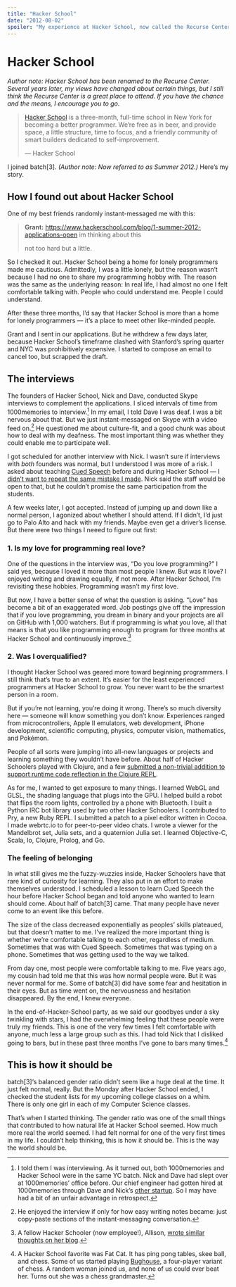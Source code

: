 ```yaml
---
title: "Hacker School"
date: "2012-08-02"
spoiler: "My experience at Hacker School, now called the Recurse Center."
---
```


# Hacker School

_Author note: Hacker School has been renamed to the Recurse Center. Several years later, my views have changed about certain things, but I still think the Recurse Center is a great place to attend. If you have the chance and the means, I encourage you to go._

> [Hacker School](http://hackerschool.com/) is a three-month, full-time school in New York for becoming a better programmer. We’re free as in beer, and provide space, a little structure, time to focus, and a friendly community of smart builders dedicated to self-improvement.
>
> — Hacker School

I joined batch[3]. _(Author note: Now referred to as Summer 2012.)_ Here’s my story.

## How I found out about Hacker School

One of my best friends randomly instant-messaged me with this:

> **Grant:** https://www.hackerschool.com/blog/1-summer-2012-applications-open im thinking about this
>
> not too hard but a little.

So I checked it out. Hacker School being a home for lonely programmers made me cautious. Admittedly, I was a little lonely, but the reason wasn’t because I had no one to share my programming hobby with. The reason was the same as the underlying reason: In real life, I had almost no one I felt comfortable talking with. People who could understand me. People I could understand.

After these three months, I’d say that Hacker School is more than a home for lonely programmers — it’s a place to meet other like-minded people.

Grant and I sent in our applications. But he withdrew a few days later, because Hacker School’s timeframe clashed with Stanford’s spring quarter and NYC was prohibitively expensive. I started to compose an email to cancel too, but scrapped the draft.

## The interviews

The founders of Hacker School, Nick and Dave, conducted Skype interviews to complement the applications. I sliced intervals of time from 1000memories to interview.[^1] In my email, I told Dave I was deaf. I was a bit nervous about that. But we just instant-messaged on Skype with a video feed on.[^2] He questioned me about culture-fit, and a good chunk was about how to deal with my deafness. The most important thing was whether they could enable me to participate well.

I got scheduled for another interview with Nick. I wasn’t sure if interviews with _both_ founders was normal, but I understood I was more of a risk. I asked about teaching [Cued Speech](http://en.wikipedia.org/wiki/Cued_Speech) before and during Hacker School — I [didn’t want to repeat the same mistake I made](/stories/being-deaf). Nick said the staff would be open to that, but he couldn’t promise the same participation from the students.

A few weeks later, I got accepted. Instead of jumping up and down like a normal person, I agonized about whether I should attend. If I didn’t, I’d just go to Palo Alto and hack with my friends. Maybe even get a driver’s license. But there were two things I neeed to figure out first:

### 1. Is my love for programming real love?

One of the questions in the interview was, “Do you love programming?” I said yes, because I loved it more than most people I knew. But was it love? I enjoyed writing and drawing equally, if not more. After Hacker School, I’m revisiting these hobbies. Programming wasn’t my first love.

But now, I have a better sense of what the question is asking. “Love” has become a bit of an exaggerated word. Job postings give off the impression that if you love programming, you dream in binary and your projects are all on GitHub with 1,000 watchers. But if programming is what you love, all that means is that you like programming enough to program for three months at Hacker School and continuously improve.[^3]

### 2. Was I overqualified?

I thought Hacker School was geared more toward beginning programmers. I still think that’s true to an extent. It’s easier for the least experienced programmers at Hacker School to grow. You never want to be the smartest person in a room.

But if you’re not learning, you’re doing it wrong. There’s so much diversity here — someone will know something you don’t know. Experiences ranged from microcontrollers, Apple II emulators, web development, iPhone development, scientific computing, physics, computer vision, mathematics, and Pokémon.

People of all sorts were jumping into all-new languages or projects and learning something they wouldn’t have before. About half of Hacker Schoolers played with Clojure, and a few [submitted a non-trivial addition to support runtime code reflection in the Clojure REPL](https://github.com/clojure/clojurescript/commit/b5b20fdc4fa5c9f8a12e527407a72a7e6957bcd6).

As for me, I wanted to get exposure to many things. I learned WebGL and GLSL, the shading language that plugs into the GPU. I helped build a robot that flips the room lights, controlled by a phone with Bluetooth. I built a Python IRC bot library used by two other Hacker Schoolers. I contributed to Pry, a new Ruby REPL. I submitted a patch to a pixel editor written in Cocoa. I made webrtc.io to for peer-to-peer video chats. I wrote a viewer for the Mandelbrot set, Julia sets, and a quaternion Julia set. I learned Objective-C, Scala, Io, Clojure, Prolog, and Go.

### The feeling of belonging

In what still gives me the fuzzy-wuzzies inside, Hacker Schoolers have that rare kind of curiosity for learning. They also put in an effort to make themselves understood. I scheduled a lesson to learn Cued Speech the hour before Hacker School began and told anyone who wanted to learn should come. About half of batch[3] came. That many people have never come to an event like this before.

The size of the class decreased exponentially as peoples’ skills plateaued, but that doesn’t matter to me. I’ve realized the more important thing is whether we’re comfortable talking to each other, regardless of medium. Sometimes that was with Cued Speech. Sometimes that was typing on a phone. Sometimes that was getting used to the way we talked.

From day one, most people were comfortable talking to me. Five years ago, my cousin had told me that this was how normal people were. But it was never normal for me. Some of batch[3] did have some fear and hesitation in their eyes. But as time went on, the nervousness and hesitation disappeared. By the end, I knew everyone.

In the end-of-Hacker-School party, as we said our goodbyes under a sky twinkling with stars, I had the overwhelming feeling that these people were truly my friends. This is one of the very few times I felt comfortable with anyone, much less a large group such as this. I had told Nick that I disliked going to bars, but in these past three months I’ve gone to bars many times.[^4]

## This is how it should be

batch[3]‘s balanced gender ratio didn’t seem like a huge deal at the time. It just felt normal, really. But the Monday after Hacker School ended, I checked the student lists for my upcoming college classes on a whim. There is only one girl in each of my Computer Science classes.

That’s when I started thinking. The gender ratio was one of the small things that contributed to how natural life at Hacker School seemed. How much more real the world seemed. I had felt normal for one of the very first times in my life. I couldn’t help thinking, this is how it should be. This is the way the world should be.

[^1]: I told them I was interviewing. As it turned out, both 1000memories and Hacker School were in the same YC batch. Nick and Dave had slept over at 1000memories’ office before. Our chief engineer had gotten hired at 1000memories through Dave and Nick’s [other startup](http://hackruiter.com/). So I may have had a bit of an unfair advantage in retrospect.
[^2]: He enjoyed the interview if only for how easy writing notes became: just copy-paste sections of the instant-messaging conversation.
[^3]: A fellow Hacker Schooler (now employee!), Allison, [wrote similar thoughts on her blog](http://ideasandmiscellany.blogspot.com/2012/08/should-you-apply-to-hacker-school.html).
[^4]: A Hacker School favorite was Fat Cat. It has ping pong tables, skee ball, and chess. Some of us started playing [Bughouse](http://en.wikipedia.org/wiki/Bughouse_chess), a four-player variant of chess. A random woman joined us, and none of us could ever beat her. Turns out she was a chess grandmaster.
